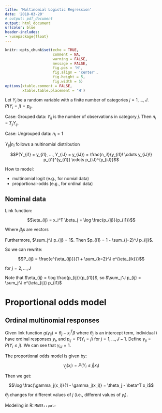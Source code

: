```yaml
---
title: 'Multinomial Logistic Regression'
date: '2018-03-20'
# output: pdf_document
output: html_document
urlcolor: blue
header-includes:
- \usepackage{float}
---
```


```r
knitr::opts_chunk$set(echo = TRUE, 
                      comment = NA, 
                      warning = FALSE, 
                      message = FALSE, 
                      fig.pos = 'H', 
                      fig.align = 'center', 
                      fig.height = 5, 
                      fig.width = 5)
options(xtable.comment = FALSE, 
        xtable.table.placement = 'H')
```

Let $Y_i$ be a random variable with a finite number of categories 
$j = 1, ..., J$. $P(Y_i = j) = p_{ij}$.

Case: Grouped data: $Y_{ij}$ is the number of observations in category $j$. Then 
$n_i = \sum_j Y_{ij}$.

Case: Ungrouped data: $n_i = 1$

$Y_{ij} | n_i$ follows a nultinomial distribution

$$P(Y_{i1} = y_{i1}, ..., Y_{iJ} = y_{iJ}) = 
\frac{n_i!}{y_{i1}! \cdots y_{iJ}!} p_{i1}^{y_{i1}} \cdots p_{iJ}^{y_{iJ}}$$

How to model:

* multinomial logit (e.g., for nomial data)
* proportional-odds (e.g., for ordinal data)

## Nominal data

Link function:

$$\eta_{ij} = x_i^T \beta_j = \log \frac{p_{ij}}{p_{i1}}$$

Where $\beta_j$s are vectors

Furthermore, $\sum_j^J p_{ij} = 1$. Then $p_{i1} = 1 - \sum_{j=2}^J p_{ij}$.

So we can rewrite:

$$P_{ij} = \frac{e^{\eta_{ij}}}{1 + \sum_{k=2}^J e^{\eta_{ik}}}$$

for $j = 2, ..., J$

Note that $\eta_{ij} = \log \frac{p_{ij}}{p_{i1}}$, so 
$\sum_j^J p_{ij} = \sum_j^J e^{\eta_{ij}} p_{i1}$

# Proportional odds model

## Ordinal multinomial responses

Given link function $g(\gamma_{ij}) = \theta_j - x_i^T \beta$ where $\theta_j$ 
is an intercept term, individual $i$ have ordinal responses $y_i$, and 
$p_{ij} = P(Y_i = j)$ for $j = 1, ..., J-1$. Define $\gamma_{ij} = P(Y_i \leq j)$. 
We can see that $\gamma_{iJ} = 1$.

The proportional odds model is given by:

$$\gamma_j(x_i) = P(Y_i \leq j | x_i)$$

Then we get:

$$\log \frac{\gamma_j(x_i)}{1 - \gamma_j(x_i)} = \theta_j - \beta^T x_i$$

$\theta_j$ changes for different values of $j$ (i.e., different values of 
$y_i$).

Modeling in R: `MASS::polr`